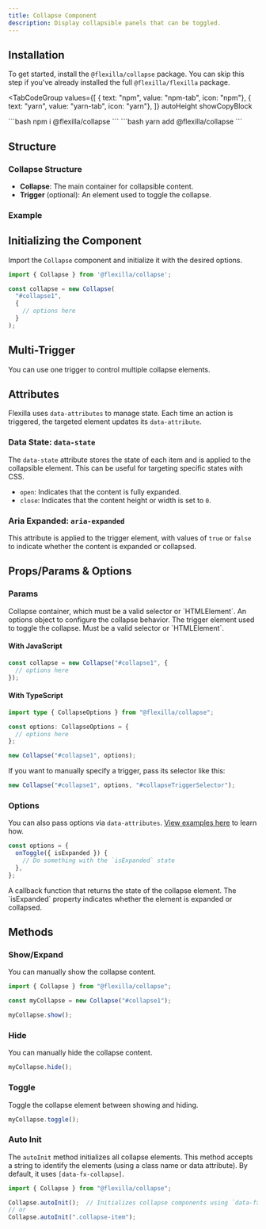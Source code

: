```yaml
---
title: Collapse Component
description: Display collapsible panels that can be toggled.
---
```


## Installation

To get started, install the `@flexilla/collapse` package. You can skip this step if you've already installed the full `@flexilla/flexilla` package.

<TabCodeGroup
  values={[
    { text: "npm", value: "npm-tab", icon: "npm"},
    { text: "yarn", value: "yarn-tab", icon: "yarn"},
  ]}
  autoHeight
  showCopyBlock
>
  <TabPanel value="npm-tab" active={true}>
```bash 
npm i @flexilla/collapse
```
  </TabPanel>
  <TabPanel value="yarn-tab">
```bash 
yarn add @flexilla/collapse
```
  </TabPanel>
</TabCodeGroup>

## Structure

### Collapse Structure

- **Collapse**: The main container for collapsible content.
- **Trigger** (optional): An element used to toggle the collapse.

### Example

<PreviewTopCodeBottom>
  <PreviewComponent>
    <DefaultCollapse/>
  </PreviewComponent>
  <CodeLoader source="collapseDefault" noRoundedTop/>
</PreviewTopCodeBottom>

## Initializing the Component

Import the `Collapse` component and initialize it with the desired options.

```js
import { Collapse } from '@flexilla/collapse';

const collapse = new Collapse(
  "#collapse1",
  {
    // options here
  }
);
```

## Multi-Trigger

You can use one trigger to control multiple collapse elements.

<PreviewTopCodeBottom>
  <PreviewComponent>
    <MultipleCollapse/>
  </PreviewComponent>
  <CodeLoader source="collapseMultiple" noRoundedTop/>
</PreviewTopCodeBottom>

## Attributes

Flexilla uses `data-attributes` to manage state. Each time an action is triggered, the targeted element updates its `data-attribute`.

### Data State: `data-state`

The `data-state` attribute stores the state of each item and is applied to the collapsible element. This can be useful for targeting specific states with CSS.

  - `open`: Indicates that the content is fully expanded.
  - `close`: Indicates that the content height or width is set to `0`.

### Aria Expanded: `aria-expanded`

This attribute is applied to the trigger element, with values of `true` or `false` to indicate whether the content is expanded or collapsed.

## Props/Params & Options

### Params

<BoxTable>
  <BoxTableRow title="collapse" type="HTMLElement|string">
    Collapse container, which must be a valid selector or `HTMLElement`.
  </BoxTableRow>
  <BoxTableRow title="options" type="CollapseOptions">
    An options object to configure the collapse behavior.
  </BoxTableRow>
  <BoxTableRow title="trigger (optional)" type="HTMLElement|string">
    The trigger element used to toggle the collapse. Must be a valid selector or `HTMLElement`.
  </BoxTableRow>
</BoxTable>

#### With JavaScript

```js
const collapse = new Collapse("#collapse1", {
  // options here
});
```

#### With TypeScript

```ts
import type { CollapseOptions } from "@flexilla/collapse";

const options: CollapseOptions = {
  // options here
};

new Collapse("#collapse1", options);
```

If you want to manually specify a trigger, pass its selector like this:

```ts
new Collapse("#collapse1", options, "#collapseTriggerSelector");
```

### Options

You can also pass options via `data-attributes`. [View examples here](https://github.com/unify-ui-dev/flexilla/tree/main/examples/vanilla/collapse) to learn how.

```js
const options = {
  onToggle({ isExpanded }) {
    // Do something with the `isExpanded` state
  },
};
```

<BoxTable>
  <BoxTableRow title="onToggle" type="method">
    A callback function that returns the state of the collapse element. The `isExpanded` property indicates whether the element is expanded or collapsed.
  </BoxTableRow>
</BoxTable>

## Methods

### Show/Expand

You can manually show the collapse content.

```js
import { Collapse } from "@flexilla/collapse";

const myCollapse = new Collapse("#collapse1");

myCollapse.show();
```

### Hide

You can manually hide the collapse content.

```js
myCollapse.hide();
```

### Toggle

Toggle the collapse element between showing and hiding.

```js
myCollapse.toggle();
```

### Auto Init

The `autoInit` method initializes all collapse elements. This method accepts a string to identify the elements (using a class name or data attribute). By default, it uses `[data-fx-collapse]`.

```js
import { Collapse } from "@flexilla/collapse";

Collapse.autoInit();  // Initializes collapse components using `data-fx-collapse`
// or
Collapse.autoInit(".collapse-item");
```
